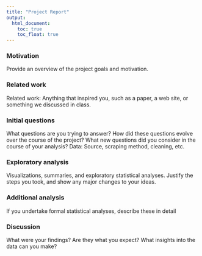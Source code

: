 ---
title: "Project Report"
output: 
  html_document:
    toc: true
    toc_float: true
---

### Motivation
Provide an overview of the project goals and motivation.

### Related work
Related work: Anything that inspired you, such as a paper, a web site, or something we discussed in class.

### Initial questions
What questions are you trying to answer? How did these questions evolve over the course of the project? What new questions did you consider in the course of your analysis?
Data: Source, scraping method, cleaning, etc.

### Exploratory analysis
Visualizations, summaries, and exploratory statistical analyses. Justify the steps you took, and show any major changes to your ideas.

### Additional analysis
If you undertake formal statistical analyses, describe these in detail

### Discussion 
What were your findings? Are they what you expect? What insights into the data can you make?